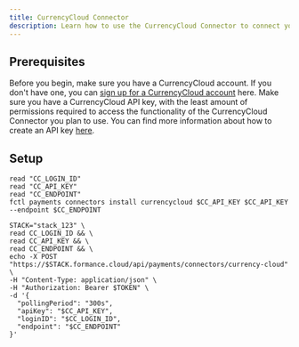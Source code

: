 ```yaml
---
title: CurrencyCloud Connector
description: Learn how to use the CurrencyCloud Connector to connect your Formance Platform with your CurrencyCloud account.
---
```


## Prerequisites

Before you begin, make sure you have a CurrencyCloud account. If you don't have one, you can [sign up for a CurrencyCloud account](https://www.currencycloud.com/get-started/) here. Make sure you have a CurrencyCloud API key, with the least amount of permissions required to access the functionality of the CurrencyCloud Connector you plan to use. You can find more information about how to create an API key [here](https://developer.currencycloud.com).

<ApiWarning/>

## Setup

<StackCmd>

```shell
read "CC_LOGIN_ID"
read "CC_API_KEY"
read "CC_ENDPOINT"
fctl payments connectors install currencycloud $CC_API_KEY $CC_API_KEY --endpoint $CC_ENDPOINT
```

```shell
STACK="stack_123" \
read CC_LOGIN_ID && \
read CC_API_KEY && \
read CC_ENDPOINT && \
echo -X POST "https://$STACK.formance.cloud/api/payments/connectors/currency-cloud" \
-H "Content-Type: application/json" \
-H "Authorization: Bearer $TOKEN" \
-d '{
  "pollingPeriod": "300s",
  "apiKey": "$CC_API_KEY",
  "loginID": "$CC_LOGIN_ID",
  "endpoint": "$CC_ENDPOINT"
}'
```

</StackCmd>
